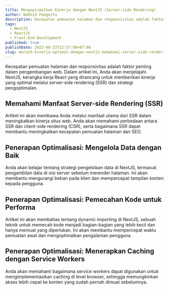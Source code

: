 ```yaml
---
title: Mengoptimalkan Kinerja dengan NextJS (Server-side Rendering)
author: Wakhid Pangestu
description: Kecepatan pemuatan halaman dan responsivitas adalah faktor penting dalam pengembangan web. Dalam artikel ini, Anda akan menjelajahi NextJS, kerangka kerja React yang dirancang untuk memberikan kinerja yang optimal melalui server-side rendering (SSR) dan strategi pengoptimalan.
tags:
  - NextJS
  - ReactJS
  - Front-End Development
published: true
publishDate: 2023-08-23T22:57:00+07:00
slug: meraih-kinerja-optimal-dengan-nextjs-memahami-server-side-rendering-dan-strategi-optimalisasi
---
```


Kecepatan pemuatan halaman dan responsivitas adalah faktor penting dalam pengembangan web. Dalam artikel ini, Anda akan menjelajahi NextJS, kerangka kerja React yang dirancang untuk memberikan kinerja yang optimal melalui server-side rendering (SSR) dan strategi pengoptimalan.

## Memahami Manfaat Server-side Rendering (SSR)

Artikel ini akan membawa Anda melalui manfaat utama dari SSR dalam meningkatkan kinerja situs web. Anda akan memahami perbedaan antara SSR dan client-side rendering (CSR), serta bagaimana SSR dapat membantu meningkatkan kecepatan pemuatan halaman dan SEO.

## Penerapan Optimalisasi: Mengelola Data dengan Baik

Anda akan belajar tentang strategi pengelolaan data di NextJS, termasuk pengambilan data di sisi server sebelum merender halaman. Ini akan membantu mengurangi beban pada klien dan mempercepat tampilan konten kepada pengguna.

## Penerapan Optimalisasi: Pemecahan Kode untuk Performa

Artikel ini akan membahas tentang dynamic importing di NextJS, sebuah teknik untuk memecah kode menjadi bagian-bagian yang lebih kecil dan hanya memuat yang diperlukan. Ini akan membantu mempercepat waktu pemuatan awal dan mengoptimalkan pengalaman pengguna.

## Penerapan Optimalisasi: Menerapkan Caching dengan Service Workers

Anda akan memahami bagaimana service workers dapat digunakan untuk mengimplementasikan caching di level browser, sehingga memungkinkan akses lebih cepat ke konten yang sudah pernah dimuat sebelumnya.
